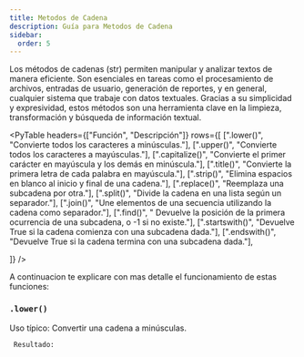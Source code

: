 ```yaml
---
title: Metodos de Cadena
description: Guía para Metodos de Cadena
sidebar:
  order: 5
---
```


Los métodos de cadenas (str) permiten manipular y analizar textos de manera eficiente. Son esenciales en tareas como el procesamiento de archivos, entradas de usuario, generación de reportes, y en general, cualquier sistema que trabaje con datos textuales. Gracias a su simplicidad y expresividad, estos métodos son una herramienta clave en la limpieza, transformación y búsqueda de información textual.

<PyTable 
  headers={["Función", "Descripción"]}
  rows={[
    [".lower()", "Convierte todos los caracteres a minúsculas."],
    [".upper()", "Convierte todos los caracteres a mayúsculas."],
    [".capitalize()", "Convierte el primer carácter en mayúscula y los demás en minúscula."],
    [".title()", "Convierte la primera letra de cada palabra en mayúscula."],
    [".strip()", "Elimina espacios en blanco al inicio y final de una cadena."],
    [".replace()", "Reemplaza una subcadena por otra."],
    [".split()", "Divide la cadena en una lista según un separador."],
    [".join()", "Une elementos de una secuencia utilizando la cadena como separador."],
    [".find()", "	Devuelve la posición de la primera ocurrencia de una subcadena, o -1 si no existe."],
    [".startswith()", "Devuelve True si la cadena comienza con una subcadena dada."],
    [".endswith()", "Devuelve True si la cadena termina con una subcadena dada."],
  
  ]}
/>

A continuacion te explicare con mas detalle el funcionamiento de estas funciones:

### <code>.lower()</code>

Uso típico: Convertir una cadena a minúsculas.

<Code 
code="
texto = 'Hola Mundo'
print(texto.lower())
"
lang="py" 
title="lower.py" 
mark="highlights"
frame='auto' />
Resultado: 
<Code 
code="
hola mundo
"
title="lower.py" 
mark="highlights"
frame='terminal' />
